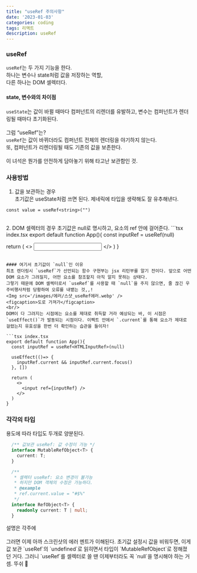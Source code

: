 ```yaml
---
title: "useRef 주의사항"
date: '2023-01-03'
categories: coding
tags: 리액트
description: useRef  
---
```

<HeadingNavigator />

### useRef
`useRef`는 두 가지 기능을 한다.  
하나는 변수나 state처럼 값을 저장하는 역할,  
다른 하나는 DOM 셀렉터다.  

#### state, 변수와의 차이점
`useState`는 값이 바뀔 때마다 컴퍼넌트의 리렌더를 유발하고, 변수는 컴퍼넌트가 렌더링될 때마다 초기화된다.  
<br/>
그럼 <q>useRef</q>는?  
`useRef`는 값이 바뀌더라도 컴퍼넌트 전체의 렌더링을 야기하지 않는다.  
또, 컴퍼넌트가 리렌더링될 때도 기존의 값을 보존한다.  
<br/>
이 녀석은 뭔가를 안전하게 담아놓기 위해 타고난 보관함인 것.

### 사용방법
1. 값을 보관하는 경우  
초기값은 useState처럼 쓰면 된다. 제네릭에 타입을 생략해도 잘 유추해낸다.
```tsx index.tsx
const value = useRef<string>("")
```
<br/>
2. DOM 셀렉터의 경우  
초기값은 null로 명시하고, 요소의 ref 안에 걸어준다.
```tsx index.tsx
export default function App(){
  const inputRef = useRef<HTMLInputRef>(null)

  return (
    <>
      <input ref={inputRef} />
    </>
  )
}
```

#### 여기서 초기값이 `null`인 이유
최초 렌더링시 `useRef`가 선언되는 함수 구현부는 jsx 리턴부를 알기 전이다. 앞으로 어떤 DOM 요소가 그려질지, 어떤 요소를 참조할지 아직 알지 못하는 상태다.  
그렇기 때문에 DOM 셀렉터로서 `useRef`를 사용할 때 `null`을 주지 않으면, 줄 끊긴 우주비행사처럼 당황하여 오류를 내뱉는 것,,!
<Img src='/images/에러/스샷_useRef에러.webp' />
<figcaption>도로 가져가</figcaption>
<br/>
DOM이 다 그려지는 시점에는 요소를 제대로 취득할 거라 예상되는 바, 이 시점은 `useEffect()`가 발동되는 시점이다. 이펙트 안에서 `.current`를 통해 요소가 제대로 걸렸는지 유효성을 한번 더 확인하는 습관을 들이자!

```tsx index.tsx
export default function App(){
  const inputRef = useRef<HTMLInputRef>(null)

  useEffect(()=> {
    inputRef.current && inputRef.current.focus()
  }, [])

  return (
    <>
      <input ref={inputRef} />
    </>
  )
}
```

### 각각의 타입
용도에 따라 타입도 두개로 양분된다.
```ts index.d.ts
  /** 값보관 useRef: 값 수정이 가능 */
  interface MutableRefObject<T> {
    current: T;
  }

  /** 
   * 셀렉터 useRef: 요소 변경이 불가능
   * 하지만 DOM 객체의 수정은 가능하다.
   * @example
   * ref.current.value = "#$%"
   */
  interface RefObject<T> {
    readonly current: T | null;
  }
```
<figcaption>설명은 각주에</figcaption>
<br/>
그러면 이제 아까 스크린샷의 에러 멘트가 이해된다.  
초기값 설정시 값을 비워두면, 이게 값 보관 `useRef`의 `undefined`로 읽히면서 타입이 `MutableRefObject`로 정해졌던 거다.  
그러니 `useRef`를 셀렉터로 쓸 땐 이제부터라도 꼭 `null`을 명시해야 하는 거셈. 뚜쉬 🐸
